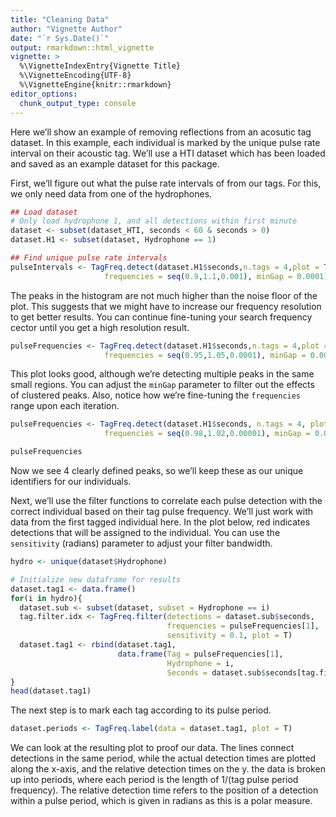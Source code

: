 ```yaml
---
title: "Cleaning Data"
author: "Vignette Author"
date: "`r Sys.Date()`"
output: rmarkdown::html_vignette
vignette: >
  %\VignetteIndexEntry{Vignette Title}
  %\VignetteEncoding{UTF-8}
  %\VignetteEngine{knitr::rmarkdown}
editor_options: 
  chunk_output_type: console
---
```


Here we'll show an example of removing reflections from an acosutic tag dataset.
In this example, each individual is marked by the unique pulse rate interval on their acoustic tag.
We'll use a HTI dataset which has been loaded and saved as an example dataset for this package.

First, we'll figure out what the pulse rate intervals of from our tags.
For this, we only need data from one of the hydrophones.

```r
## Load dataset
# Only load hydrophone 1, and all detections within first minute
dataset <- subset(dataset_HTI, seconds < 60 & seconds > 0)
dataset.H1 <- subset(dataset, Hydrophone == 1)

## Find unique pulse rate intervals
pulseIntervals <- TagFreq.detect(dataset.H1$seconds,n.tags = 4,plot = T,
                     frequencies = seq(0.9,1.1,0.001), minGap = 0.0001)
```

The peaks in the histogram are not much higher than the noise floor of the plot.
This suggests that we might have to increase our frequency resolution to get better results.
You can continue fine-tuning your search frequency cector until you get a high resolution result.

```r
pulseFrequencies <- TagFreq.detect(dataset.H1$seconds,n.tags = 4,plot = T,
                     frequencies = seq(0.95,1.05,0.0001), minGap = 0.0001)
```

This plot looks good, although we're detecting multiple peaks in the same small regions.
You can adjust the `minGap` parameter to filter out the effects of clustered peaks.
Also, notice how we're fine-tuning the `frequencies` range upon each iteration.

```r
pulseFrequencies <- TagFreq.detect(dataset.H1$seconds, n.tags = 4, plot = T,
                     frequencies = seq(0.98,1.02,0.00001), minGap = 0.001)

pulseFrequencies
```

Now we see 4 clearly defined peaks, so we'll keep these as our unique identifiers for our individuals.

Next, we'll use the filter functions to correlate each pulse detection with the correct individual based on their tag pulse frequency.
We'll just work with data from the first tagged individual here.
In the plot below, red indicates detections that will be assigned to the individual.
You can use the `sensitivity` (radians) parameter to adjust your filter bandwidth.  

```r
hydro <- unique(dataset$Hydrophone)

# Initialize new dataframe for results
dataset.tag1 <- data.frame()
for(i in hydro){
  dataset.sub <- subset(dataset, subset = Hydrophone == i)
  tag.filter.idx <- TagFreq.filter(detections = dataset.sub$seconds,
                                   frequencies = pulseFrequencies[1],
                                   sensitivity = 0.1, plot = T)
  dataset.tag1 <- rbind(dataset.tag1,
                        data.frame(Tag = pulseFrequencies[1],
                                   Hydrophone = i,
                                   Seconds = dataset.sub$seconds[tag.filter.idx[[1]]]))
}
head(dataset.tag1)
```

The next step is to mark each tag according to its pulse period.

```r
dataset.periods <- TagFreq.label(data = dataset.tag1, plot = T)
```

We can look at the resulting plot to proof our data.
The lines connect detections in the same period, while the actual detection times are plotted along the x-axis, and the relative detection times on the y.
the data is broken up into periods, where each period is the length of 1/(tag pulse period frequency).
The relative detection time refers to the position of a detection within a pulse period, which is given in radians as this is a polar measure.
